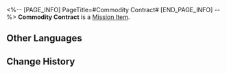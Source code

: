 <%-- [PAGE_INFO]
PageTitle=#Commodity Contract#
[END_PAGE_INFO] --%>
{{Item Infobox
|id          = 140103
|image       = Item Jarilo-VI Readable.png{{subst:void|<!--$UPLOAD:<<SpriteOutput/ItemFigures/190002.png>-<Item Jarilo-VI Readable.png>-<Item Icons>>-->}}
|type        = Mission Item
|invCategory = Missions
|rarity      = 3
|effect      = 
|description = Commodity contract for the auction. Use it to get paid based on the value of the goods.
}}
{{Description|''"They always put 'Handle with Care' on the contract but everyone ignores it."''}}
'''Commodity Contract''' is a [[Mission Item]].

==Other Languages==
{{Other Languages
|en   = Commodity Contract
|zhs  = 商品委托合同
|zht  = 商品委託合約
|ja   = 商品委託契約書
|ko   = 상품 의뢰 계약서
|es   = Contrato de consignación de producto
|fr   = Contrat de marchandises
|ru   = Товарный контракт
|th   = สัญญาซื้อขาย
|vi   = Hợp Đồng Ủy Thác Hàng Hóa
|de   = Handelsvertrag
|id   = Kontrak Komoditas
|pt   = Contrato de Mercadoria
}}

==Change History==
{{Change History|1.0}}
